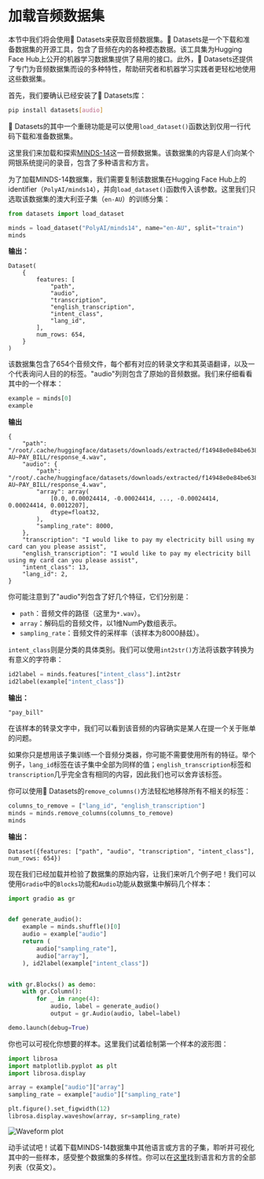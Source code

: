# 加载音频数据集

本节中我们将会使用🤗 Datasets来获取音频数据集。🤗 Datasets是一个下载和准备数据集的开源工具，包含了音频在内的各种模态数据。该工具集为Hugging Face Hub上公开的机器学习数据集提供了易用的接口。此外，🤗 Datasets还提供了专门为音频数据集而设的多种特性，帮助研究者和机器学习实践者更轻松地使用这些数据集。

首先，我们要确认已经安装了🤗 Datasets库：

```bash
pip install datasets[audio]
```

🤗 Datasets的其中一个重磅功能是可以使用`load_dataset()`函数达到仅用一行代码下载和准备数据集。

这里我们来加载和探索[MINDS-14](https://huggingface.co/datasets/PolyAI/minds14)这一音频数据集。该数据集的内容是人们向某个网银系统提问的录音，包含了多种语言和方言。

为了加载MINDS-14数据集，我们需要复制该数据集在Hugging Face Hub上的identifier（`PolyAI/minds14`），并向`load_dataset()`函数传入该参数。这里我们只选取该数据集的澳大利亚子集（`en-AU`）的训练分集：

```py
from datasets import load_dataset

minds = load_dataset("PolyAI/minds14", name="en-AU", split="train")
minds
```

**输出：**
```out
Dataset(
    {
        features: [
            "path",
            "audio",
            "transcription",
            "english_transcription",
            "intent_class",
            "lang_id",
        ],
        num_rows: 654,
    }
)
```

该数据集包含了654个音频文件，每个都有对应的转录文字和其英语翻译，以及一个代表询问人目的的标签。"audio"列则包含了原始的音频数据。我们来仔细看看其中的一个样本：

```py
example = minds[0]
example
```

**输出**
```out
{
    "path": "/root/.cache/huggingface/datasets/downloads/extracted/f14948e0e84be638dd7943ac36518a4cf3324e8b7aa331c5ab11541518e9368c/en-AU~PAY_BILL/response_4.wav",
    "audio": {
        "path": "/root/.cache/huggingface/datasets/downloads/extracted/f14948e0e84be638dd7943ac36518a4cf3324e8b7aa331c5ab11541518e9368c/en-AU~PAY_BILL/response_4.wav",
        "array": array(
            [0.0, 0.00024414, -0.00024414, ..., -0.00024414, 0.00024414, 0.0012207],
            dtype=float32,
        ),
        "sampling_rate": 8000,
    },
    "transcription": "I would like to pay my electricity bill using my card can you please assist",
    "english_transcription": "I would like to pay my electricity bill using my card can you please assist",
    "intent_class": 13,
    "lang_id": 2,
}
```

你可能注意到了"audio"列包含了好几个特征，它们分别是：
* `path`：音频文件的路径（这里为`*.wav`）。
* `array`：解码后的音频文件，以1维NumPy数组表示。
* `sampling_rate`：音频文件的采样率（该样本为8000赫兹）。

`intent_class`则是分类的具体类别。我们可以使用`int2str()`方法将该数字转换为有意义的字符串：

```py
id2label = minds.features["intent_class"].int2str
id2label(example["intent_class"])
```

**输出：**
```out
"pay_bill"
```

在该样本的转录文字中，我们可以看到该音频的内容确实是某人在提一个关于账单的问题。

如果你只是想用该子集训练一个音频分类器，你可能不需要使用所有的特征。举个例子，`lang_id`标签在该子集中全部为同样的值；`english_transcription`标签和`transcription`几乎完全含有相同的内容，因此我们也可以舍弃该标签。

你可以使用🤗 Datasets的`remove_columns()`方法轻松地移除所有不相关的标签：

```py
columns_to_remove = ["lang_id", "english_transcription"]
minds = minds.remove_columns(columns_to_remove)
minds
```

**输出：**
```out
Dataset({features: ["path", "audio", "transcription", "intent_class"], num_rows: 654})
```

现在我们已经加载并检验了数据集的原始内容，让我们来听几个例子吧！我们可以使用`Gradio`中的`Blocks`功能和`Audio`功能从数据集中解码几个样本：

```py
import gradio as gr


def generate_audio():
    example = minds.shuffle()[0]
    audio = example["audio"]
    return (
        audio["sampling_rate"],
        audio["array"],
    ), id2label(example["intent_class"])


with gr.Blocks() as demo:
    with gr.Column():
        for _ in range(4):
            audio, label = generate_audio()
            output = gr.Audio(audio, label=label)

demo.launch(debug=True)
```

你也可以可视化你想要的样本。这里我们试着绘制第一个样本的波形图：

```py   
import librosa
import matplotlib.pyplot as plt
import librosa.display

array = example["audio"]["array"]
sampling_rate = example["audio"]["sampling_rate"]

plt.figure().set_figwidth(12)
librosa.display.waveshow(array, sr=sampling_rate)
```

<div class="flex justify-center">
    <img src="https://huggingface.co/datasets/huggingface-course/audio-course-images/resolve/main/waveform_unit1.png" alt="Waveform plot">
</div>

动手试试吧！试着下载MINDS-14数据集中其他语言或方言的子集，聆听并可视化其中的一些样本，感受整个数据集的多样性。你可以在[这里](https://huggingface.co/datasets/PolyAI/minds14)找到语言和方言的全部列表（仅英文）。